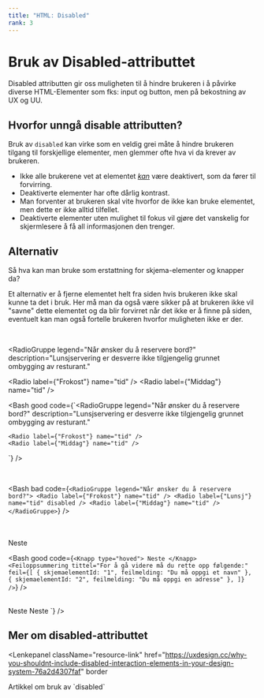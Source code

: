 ```yaml
---
title: "HTML: Disabled"
rank: 3
---
```


# Bruk av Disabled-attributtet

Disabled attributten gir oss muligheten til å hindre brukeren i å påvirke
diverse HTML-Elementer som fks: input og button, men på bekostning av UX og
UU.

<TableOfContents />

## Hvorfor unngå disable attributten?

Bruk av `disabled` kan virke som en veldig grei måte å hindre brukeren tilgang til forskjellige elementer, men glemmer ofte hva vi da krever av brukeren.

- Ikke alle brukerene vet at elementet <i><u>kan</u></i> være deaktivert, som da fører til forvirring.
- Deaktiverte elementer har ofte dårlig kontrast.
- Man forventer at brukeren skal vite hvorfor de ikke kan bruke elementet, men dette er ikke alltid tilfellet.
- Deaktiverte elementer uten mulighet til fokus vil gjøre det vanskelig for skjermlesere å få all informasjonen den trenger.

## Alternativ

Så hva kan man bruke som erstattning for skjema-elementer og knapper da?

Et alternativ er å fjerne elementet helt fra siden hvis brukeren ikke skal kunne ta det i bruk.
Her må man da også være sikker på at brukeren ikke vil "savne" dette elementet og da blir forvirret når det ikke er å finne på siden, eventuelt kan man også fortelle brukeren hvorfor muligheten ikke er der.

<br />

<RadioGruppe
  legend="Når ønsker du å reservere bord?"
  description="Lunsjservering er desverre ikke tilgjengelig grunnet ombygging av resturant."
>
  <Radio label={"Frokost"} name="tid" />
  <Radio label={"Middag"} name="tid" />
</RadioGruppe>

<Bash
  good
  code={`<RadioGruppe
    legend="Når ønsker du å reservere bord?"
    description="Lunsjservering er desverre ikke tilgjengelig grunnet ombygging av resturant."
  >
    <Radio label={"Frokost"} name="tid" />
    <Radio label={"Middag"} name="tid" />
  </RadioGruppe>`}
/>

<br />

<RadioGruppe legend="Når ønsker du å reservere bord?">
  <Radio label={"Frokost"} name="tid" />
  <Radio label={"Lunsj"} name="tid" disabled />
  <Radio label={"Middag"} name="tid" />
</RadioGruppe>

<Bash
  bad
  code={`<RadioGruppe legend="Når ønsker du å reservere bord?">
    <Radio label={"Frokost"} name="tid" />
    <Radio label={"Lunsj"} name="tid" disabled />
    <Radio label={"Middag"} name="tid" />
  </RadioGruppe>`}
/>

<br />
<br />

<Knapp className="doButton" type="hoved">
  Neste
</Knapp>
<Feiloppsummering
  className="botMargin"
  tittel="For å gå videre må du rette opp følgende:"
  feil={[
    { skjemaelementId: "1", feilmelding: "Du må oppgi et navn" },
    { skjemaelementId: "2", feilmelding: "Du må oppgi en adresse" },
  ]}
/>

<Bash
  good
  code={`<Knapp type="hoved">
    Neste
  </Knapp>
  <Feiloppsummering
    tittel="For å gå videre må du rette opp følgende:"
    feil={[
      { skjemaelementId: "1", feilmelding: "Du må oppgi et navn" },
      { skjemaelementId: "2", feilmelding: "Du må oppgi en adresse" },
    ]}
/>`}
/>

<br />

<Knapp className="botMargin" type="hoved" disabled>
  Neste
</Knapp>
<Bash
  bad
  code={`<Knapp type="hoved" disabled>
    Neste
</Knapp>`}
/>

<br />

## Mer om disabled-attributtet

<Lenkepanel
  className="resource-link"
  href="https://uxdesign.cc/why-you-shouldnt-include-disabled-interaction-elements-in-your-design-system-76a2d4307faf"
  border
>
  <Undertittel className="lenkepanel__heading">
    Artikkel om bruk av `disabled`
  </Undertittel>
</Lenkepanel>
